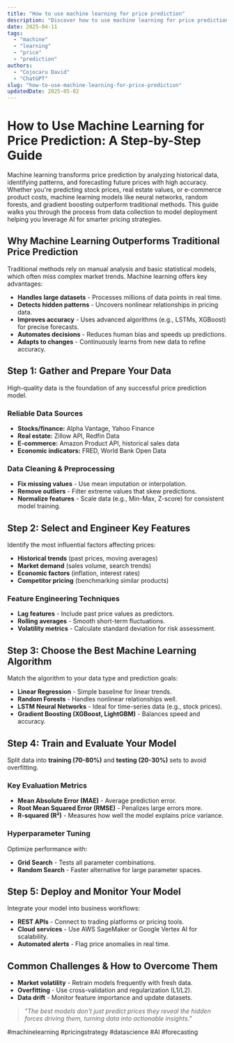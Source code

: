 ```yaml
---
title: "How to use machine learning for price prediction"
description: "Discover how to use machine learning for price prediction with this in-depth guide, providing actionable insights and practical tips to boost your knowledge and results."
date: 2025-04-11
tags:
  - "machine"
  - "learning"
  - "price"
  - "prediction"
authors:
  - "Cojocaru David"
  - "ChatGPT"
slug: "how-to-use-machine-learning-for-price-prediction"
updatedDate: 2025-05-02
---
```


# How to Use Machine Learning for Price Prediction: A Step-by-Step Guide  

Machine learning transforms price prediction by analyzing historical data, identifying patterns, and forecasting future prices with high accuracy. Whether you're predicting stock prices, real estate values, or e-commerce product costs, machine learning models like neural networks, random forests, and gradient boosting outperform traditional methods. This guide walks you through the process from data collection to model deployment helping you leverage AI for smarter pricing strategies.  

## Why Machine Learning Outperforms Traditional Price Prediction  

Traditional methods rely on manual analysis and basic statistical models, which often miss complex market trends. Machine learning offers key advantages:  

- **Handles large datasets** - Processes millions of data points in real time.  
- **Detects hidden patterns** - Uncovers nonlinear relationships in pricing data.  
- **Improves accuracy** - Uses advanced algorithms (e.g., LSTMs, XGBoost) for precise forecasts.  
- **Automates decisions** - Reduces human bias and speeds up predictions.  
- **Adapts to changes** - Continuously learns from new data to refine accuracy.  

## Step 1: Gather and Prepare Your Data  

High-quality data is the foundation of any successful price prediction model.  

### Reliable Data Sources  
- **Stocks/finance:** Alpha Vantage, Yahoo Finance  
- **Real estate:** Zillow API, Redfin Data  
- **E-commerce:** Amazon Product API, historical sales data  
- **Economic indicators:** FRED, World Bank Open Data  

### Data Cleaning & Preprocessing  
- **Fix missing values** - Use mean imputation or interpolation.  
- **Remove outliers** - Filter extreme values that skew predictions.  
- **Normalize features** - Scale data (e.g., Min-Max, Z-score) for consistent model training.  

## Step 2: Select and Engineer Key Features  

Identify the most influential factors affecting prices:  

- **Historical trends** (past prices, moving averages)  
- **Market demand** (sales volume, search trends)  
- **Economic factors** (inflation, interest rates)  
- **Competitor pricing** (benchmarking similar products)  

### Feature Engineering Techniques  
- **Lag features** - Include past price values as predictors.  
- **Rolling averages** - Smooth short-term fluctuations.  
- **Volatility metrics** - Calculate standard deviation for risk assessment.  

## Step 3: Choose the Best Machine Learning Algorithm  

Match the algorithm to your data type and prediction goals:  

- **Linear Regression** - Simple baseline for linear trends.  
- **Random Forests** - Handles nonlinear relationships well.  
- **LSTM Neural Networks** - Ideal for time-series data (e.g., stock prices).  
- **Gradient Boosting (XGBoost, LightGBM)** - Balances speed and accuracy.  

## Step 4: Train and Evaluate Your Model  

Split data into **training (70-80%)** and **testing (20-30%)** sets to avoid overfitting.  

### Key Evaluation Metrics  
- **Mean Absolute Error (MAE)** - Average prediction error.  
- **Root Mean Squared Error (RMSE)** - Penalizes large errors more.  
- **R-squared (R²)** - Measures how well the model explains price variance.  

### Hyperparameter Tuning  
Optimize performance with:  
- **Grid Search** - Tests all parameter combinations.  
- **Random Search** - Faster alternative for large parameter spaces.  

## Step 5: Deploy and Monitor Your Model  

Integrate your model into business workflows:  
- **REST APIs** - Connect to trading platforms or pricing tools.  
- **Cloud services** - Use AWS SageMaker or Google Vertex AI for scalability.  
- **Automated alerts** - Flag price anomalies in real time.  

## Common Challenges & How to Overcome Them  

- **Market volatility** - Retrain models frequently with fresh data.  
- **Overfitting** - Use cross-validation and regularization (L1/L2).  
- **Data drift** - Monitor feature importance and update datasets.  

> _"The best models don't just predict prices they reveal the hidden forces driving them, turning data into actionable insights."_  

#machinelearning #pricingstrategy #datascience #AI #forecasting